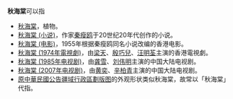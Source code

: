 {{disambig|Cat=三字消歧义}}

'''秋海棠'''可以指
*[[秋海棠|秋海棠]]，植物。
*[[秋海棠_(小说)|秋海棠 (小说)]]，作家[[秦瘦鸥|秦瘦鸥]]于20世纪20年代创作的小说。
*[[秋海棠_(电影)|秋海棠 (电影)]]，1955年根据秦瘦鸥同名小说改编的香港电影。
*[[秋海棠_(1974年電視劇)|秋海棠 (1974年電視劇)]]，由[[梁天_(香港)|梁天]]、[[殷巧兒|殷巧兒]]、[[汪明荃|汪明荃]]主演的香港電視劇。
*[[秋海棠_(1985年电视剧)|秋海棠 (1985年电视剧)]]，由[[龚雪|龚雪]]、[[刘伟明|刘伟明]]主演的中国大陆电视剧。
*[[秋海棠_(2007年电视剧)|秋海棠 (2007年电视剧)]]，由[[黄奕|黄奕]]、[[辛柏青|辛柏青]]主演的中国大陆电视剧。
*[[原中華民國公告疆域行政區劃|原中華民國公告疆域行政區劃]][[中华民国疆域|版图]]的外观形状类似秋海棠，故常以「秋海棠」代指。